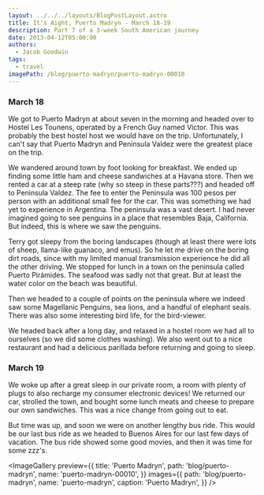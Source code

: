 ```yaml
---
layout: ../../../layouts/BlogPostLayout.astro
title: It's Aight, Puerto Madryn - March 18-19
description: Part 7 of a 3-week South American journey
date: 2013-04-12T05:00:00
authors:
  - Jacob Goodwin
tags:
  - travel
imagePath: /blog/puerto-madryn/puerto-madryn-00010
---
```



### March 18

We got to Puerto Madryn at about seven in the morning and headed over to Hostel Les Tounens, operated by a French Guy named Victor. This was probably the best hostel host we would have on the trip. Unfortunately, I can't say that Puerto Madryn and Peninsula Valdez were the greatest place on the trip.

We wandered around town by foot looking for breakfast. We ended up finding some little ham and cheese sandwiches at a Havana store. Then we rented a car at a steep rate (why so steep in these parts???) and headed off to Peninsula Valdez. The fee to enter the Peninsula was 100 pesos per person with an additional small fee for the car. This was something we had yet to experience in Argentina. The peninsula was a vast desert. I had never imagined going to see penguins in a place that resembles Baja, California. But indeed, this is where we saw the penguins.

Terry got sleepy from the boring landscapes (though at least there were lots of sheep, llama-like guanaco, and emus). So he let me drive on the boring dirt roads, since with my limited manual transmission experience he did all the other driving. We stopped for lunch in a town on the peninsula called Puerto Pirámides. The seafood was sadly not that great. But at least the water color on the beach was beautiful.

Then we headed to a couple of points on the peninsula where we indeed saw some Magellanic Penguins, sea lions, and a handful of elephant seals. There was also some interesting bird life, for the bird-viewer.

We headed back after a long day, and relaxed in a hostel room we had all to ourselves (so we did some clothes washing). We also went out to a nice restaurant and had a delicious parillada before returning and going to sleep.

### March 19

We woke up after a great sleep in our private room, a room with plenty of plugs to also recharge my consumer electronic devices! We returned our car, strolled the town, and bought some lunch meats and cheese to prepare our own sandwiches. This was a nice change from going out to eat.

But time was up, and soon we were on another lengthy bus ride. This would be our last bus ride as we headed to Buenos Aires for our last few days of vacation. The bus ride showed some good movies, and then it was time for some zzz's.

<ImageGallery
  preview={{
    title: 'Puerto Madryn',
    path: 'blog/puerto-madryn',
    name: 'puerto-madryn-00010',
  }}
  images={{
    path: 'blog/puerto-madryn',
    name: 'puerto-madryn',
    caption: 'Puerto Madryn',
  }}
/>
